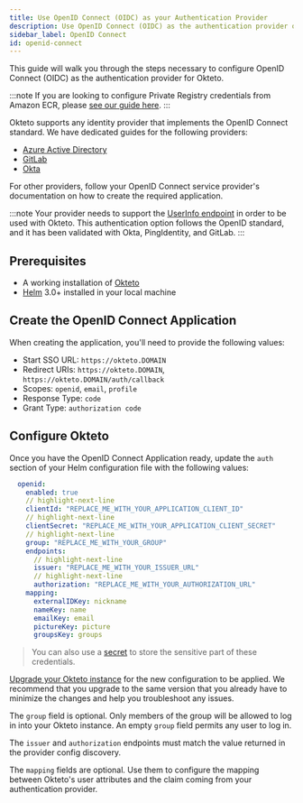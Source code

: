 ```yaml
---
title: Use OpenID Connect (OIDC) as your Authentication Provider
description: Use OpenID Connect (OIDC) as the authentication provider of your Okteto Self-hosted instance
sidebar_label: OpenID Connect
id: openid-connect
---
```


This guide will walk you through the steps necessary to configure OpenID Connect (OIDC) as the authentication provider for Okteto.

:::note
If you are looking to configure Private Registry credentials from Amazon ECR, please [see our guide here](admin/registry-credentials/amazon-ecr.mdx#using-iam-roles-via-openid-connect-oidc-federation).
:::

Okteto supports any identity provider that implements the OpenID Connect standard. We have dedicated guides for the following providers:

- [Azure Active Directory](azure-ad.mdx)
- [GitLab](gitlab.mdx)
- [Okta](okta.mdx)

For other providers, follow your OpenID Connect service provider's documentation on how to create the required application.

:::note
Your provider needs to support the [UserInfo endpoint](https://openid.net/specs/openid-connect-core-1_0.html#UserInfo) in order to be used with Okteto.
This authentication option follows the OpenID standard, and it has been validated with Okta, PingIdentity, and GitLab.
:::

## Prerequisites

- A working installation of [Okteto](get-started/install/index.mdx)
- [Helm](https://helm.sh/docs/intro/install/) 3.0+ installed in your local machine

## Create the OpenID Connect Application

When creating the application, you'll need to provide the following values:

- Start SSO URL: `https://okteto.DOMAIN`
- Redirect URIs: `https://okteto.DOMAIN`, `https://okteto.DOMAIN/auth/callback`
- Scopes: `openid`, `email`, `profile`
- Response Type: `code`
- Grant Type: `authorization code`

## Configure Okteto

Once you have the  OpenID Connect Application ready, update the `auth` section of your Helm configuration file with the following values:

```yaml title="config.yaml"
  openid:
    enabled: true
    // highlight-next-line
    clientId: "REPLACE_ME_WITH_YOUR_APPLICATION_CLIENT_ID"
    // highlight-next-line
    clientSecret: "REPLACE_ME_WITH_YOUR_APPLICATION_CLIENT_SECRET"
    // highlight-next-line
    group: "REPLACE_ME_WITH_YOUR_GROUP"
    endpoints:
      // highlight-next-line
      issuer: "REPLACE_ME_WITH_YOUR_ISSUER_URL"
      // highlight-next-line
      authorization: "REPLACE_ME_WITH_YOUR_AUTHORIZATION_URL"
    mapping:
      externalIDKey: nickname
      nameKey: name
      emailKey: email
      pictureKey: picture
      groupsKey: groups
```

> You can also use a [secret](self-hosted/helm-configuration.mdx#store-sensitive-configuration-values-using-a-secret) to store the sensitive part of these credentials.

[Upgrade your Okteto instance](self-hosted/manage/upgrade.mdx) for the new configuration to be applied.
We recommend that you upgrade to the same version that you already have to minimize the changes and help you troubleshoot any issues.

The `group` field is optional. Only members of the group will be allowed to log in into your Okteto instance. An empty `group` field permits any user to log in.

The `issuer` and `authorization` endpoints must match the value returned in the provider config discovery.

The `mapping` fields are optional. Use them to configure the mapping between Okteto's user attributes and the claim coming from your authentication provider.
